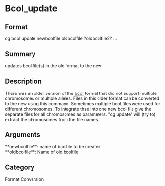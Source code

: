 = Bcol_update =

== Format ==
cg bcol update newbcolfile oldbcolfile ?oldbcolfile2? ...

== Summary ==
updates bcol file(s) in the old format to the new

== Description ==
There was an older version of the [[bcol]] format that did not support multiple 
chromosomes or multiple alleles.
Files in this older format can be converted to the new using this command.
Sometimes multiple bcol files were used for different chromosomes. To integrate thse into 
one new bcol file give the separate files for all chromosomes as parameters.
"cg update" will (try to) extract the chromosomes from the file names.

== Arguments ==
; **newbcolfile**: name of bcolfile to be created
; **oldbcolfile**: Name of old bcolfile

== Category ==
Format Conversion

